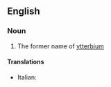 ==English==

===Noun===
{{en-noun|-}}

#{{element}} The former name of [[ytterbium]]

====Translations====
{{top}}
* Italian: {{t-|it|neoitterbio|m}}
{{mid}}

{{bottom}}